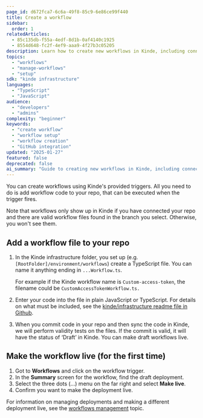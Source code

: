 ```yaml
---
page_id: d672fca7-6c6a-49f8-85c9-6e86ce99f440
title: Create a workflow
sidebar:
  order: 1
relatedArticles:
  - 85c135db-f55a-4edf-8d1b-0af4140c1925
  - 8554d648-fc2f-4ef9-aaa9-4f27b3c05205
description: Learn how to create new workflows in Kinde, including connecting GitHub repositories, setting up workflow files, and configuring workflow settings.
topics:
  - "workflows"
  - "manage-workflows"
  - "setup"
sdk: "kinde infrastructure"
languages:
  - "TypeScript"
  - "JavaScript"
audience:
  - "developers"
  - "admins"
complexity: "beginner"
keywords:
  - "create workflow"
  - "workflow setup"
  - "workflow creation"
  - "GitHub integration"
updated: "2025-01-27"
featured: false
deprecated: false
ai_summary: "Guide to creating new workflows in Kinde, including connecting GitHub repositories, setting up workflow files, and configuring workflow settings."
---
```


You can create workflows using Kinde's provided triggers. All you need to do is add workflow code to your repo, that can be executed when the trigger fires.

Note that workflows only show up in Kinde if you have connected your repo and there are valid workflow files found in the branch you select. Otherwise, you won't see them.

## Add a workflow file to your repo

1. In the Kinde infrastructure folder, you set up (e.g. `[RootFolder]/environment/workflows`) create a TypeScript file. You can name it anything ending in `...Workflow.ts`. 
    
    For example if the Kinde workflow name is `Custom-access-token`, the filename could be `CustomAccessTokenWorkflow.ts.`
    
2. Enter your code into the file in plain JavaScript or TypeScript. For details on what must be included, see the [kinde/infrastructure readme file in Github](https://github.com/kinde-oss/infrastructure).
3. When you commit code in your repo and then sync the code in Kinde, we will perform validity tests on the files. If the commit is valid, it will have the status of ‘Draft’ in Kinde. You can make draft workflows live. 

## Make the workflow live (for the first time)

1. Got to **Workflows** and click on the workflow trigger. 
2. In the **Summary** screen for the workflow, find the draft deployment.
3. Select the three dots (…) menu on the far right and select **Make live**. 
4. Confirm you want to make the deployment live. 

For information on managing deployments and making a different deployment live, see the [workflows management](/workflows/manage-workflows/manage-code-and-deployments/) topic.
